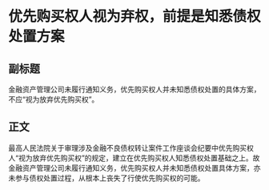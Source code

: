 # 优先购买权人视为弃权，前提是知悉债权处置方案
## 副标题
金融资产管理公司未履行通知义务，优先购买权人并未知悉债权处置的具体方案，不应“视为放弃优先购买权”。
## 正文
最高人民法院关于审理涉及金融不良债权转让案件工作座谈会纪要中优先购买权人“视为放弃优先购买权”的规定，建立在优先购买权人知悉债权处置基础之上。故金融资产管理公司未履行通知义务，优先购买权人并未知悉债权处置具体方案，亦未参与债权处置过程，从根本上丧失了行使优先购买权的可能。